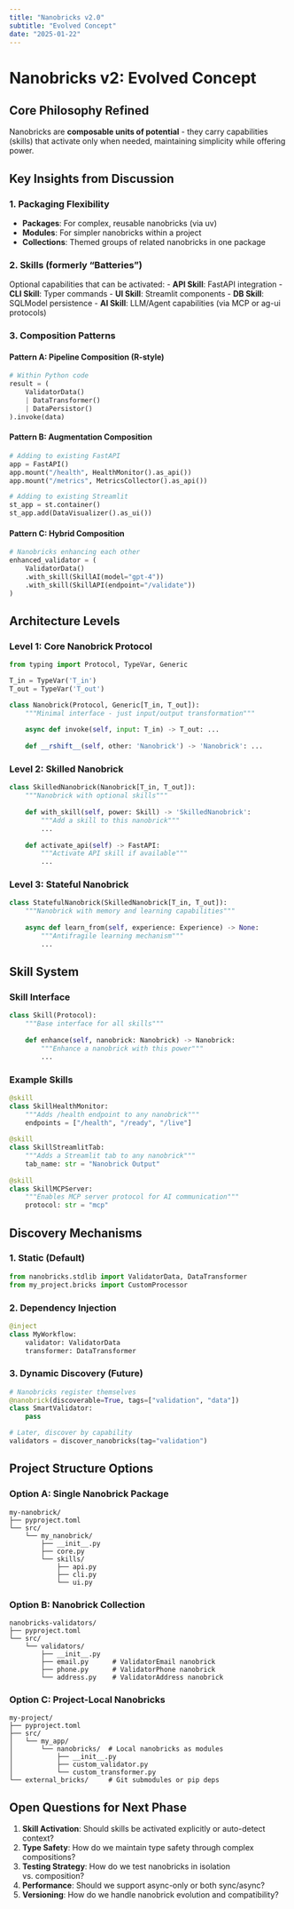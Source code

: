 ```yaml
---
title: "Nanobricks v2.0"
subtitle: "Evolved Concept"
date: "2025-01-22"
---
```


# Nanobricks v2: Evolved Concept

## Core Philosophy Refined

Nanobricks are **composable units of potential** - they carry capabilities (skills) that activate only when needed, maintaining simplicity while offering power.

## Key Insights from Discussion

### 1. Packaging Flexibility
- **Packages**: For complex, reusable nanobricks (via uv)
- **Modules**: For simpler nanobricks within a project
- **Collections**: Themed groups of related nanobricks in one package

### 2. Skills (formerly "Batteries")
Optional capabilities that can be activated:
- **API Skill**: FastAPI integration
- **CLI Skill**: Typer commands
- **UI Skill**: Streamlit components
- **DB Skill**: SQLModel persistence
- **AI Skill**: LLM/Agent capabilities (via MCP or ag-ui protocols)

### 3. Composition Patterns

#### Pattern A: Pipeline Composition (R-style)
```python
# Within Python code
result = (
    ValidatorData() 
    | DataTransformer() 
    | DataPersistor()
).invoke(data)
```

#### Pattern B: Augmentation Composition
```python
# Adding to existing FastAPI
app = FastAPI()
app.mount("/health", HealthMonitor().as_api())
app.mount("/metrics", MetricsCollector().as_api())

# Adding to existing Streamlit
st_app = st.container()
st_app.add(DataVisualizer().as_ui())
```

#### Pattern C: Hybrid Composition
```python
# Nanobricks enhancing each other
enhanced_validator = (
    ValidatorData()
    .with_skill(SkillAI(model="gpt-4"))
    .with_skill(SkillAPI(endpoint="/validate"))
)
```

## Architecture Levels

### Level 1: Core Nanobrick Protocol
```python
from typing import Protocol, TypeVar, Generic

T_in = TypeVar('T_in')
T_out = TypeVar('T_out')

class Nanobrick(Protocol, Generic[T_in, T_out]):
    """Minimal interface - just input/output transformation"""
    
    async def invoke(self, input: T_in) -> T_out: ...
    
    def __rshift__(self, other: 'Nanobrick') -> 'Nanobrick': ...
```

### Level 2: Skilled Nanobrick
```python
class SkilledNanobrick(Nanobrick[T_in, T_out]):
    """Nanobrick with optional skills"""
    
    def with_skill(self, power: Skill) -> 'SkilledNanobrick':
        """Add a skill to this nanobrick"""
        ...
    
    def activate_api(self) -> FastAPI:
        """Activate API skill if available"""
        ...
```

### Level 3: Stateful Nanobrick
```python
class StatefulNanobrick(SkilledNanobrick[T_in, T_out]):
    """Nanobrick with memory and learning capabilities"""
    
    async def learn_from(self, experience: Experience) -> None:
        """Antifragile learning mechanism"""
        ...
```

## Skill System

### Skill Interface
```python
class Skill(Protocol):
    """Base interface for all skills"""
    
    def enhance(self, nanobrick: Nanobrick) -> Nanobrick:
        """Enhance a nanobrick with this power"""
        ...
```

### Example Skills
```python
@skill
class SkillHealthMonitor:
    """Adds /health endpoint to any nanobrick"""
    endpoints = ["/health", "/ready", "/live"]
    
@skill  
class SkillStreamlitTab:
    """Adds a Streamlit tab to any nanobrick"""
    tab_name: str = "Nanobrick Output"
    
@skill
class SkillMCPServer:
    """Enables MCP server protocol for AI communication"""
    protocol: str = "mcp"
```

## Discovery Mechanisms

### 1. Static (Default)
```python
from nanobricks.stdlib import ValidatorData, DataTransformer
from my_project.bricks import CustomProcessor
```

### 2. Dependency Injection
```python
@inject
class MyWorkflow:
    validator: ValidatorData
    transformer: DataTransformer
```

### 3. Dynamic Discovery (Future)
```python
# Nanobricks register themselves
@nanobrick(discoverable=True, tags=["validation", "data"])
class SmartValidator:
    pass

# Later, discover by capability
validators = discover_nanobricks(tag="validation")
```

## Project Structure Options

### Option A: Single Nanobrick Package
```
my-nanobrick/
├── pyproject.toml
└── src/
    └── my_nanobrick/
        ├── __init__.py
        ├── core.py
        └── skills/
            ├── api.py
            ├── cli.py
            └── ui.py
```

### Option B: Nanobrick Collection
```
nanobricks-validators/
├── pyproject.toml
└── src/
    └── validators/
        ├── __init__.py
        ├── email.py      # ValidatorEmail nanobrick
        ├── phone.py      # ValidatorPhone nanobrick
        └── address.py    # ValidatorAddress nanobrick
```

### Option C: Project-Local Nanobricks
```
my-project/
├── pyproject.toml
├── src/
│   └── my_app/
│       └── nanobricks/  # Local nanobricks as modules
│           ├── __init__.py
│           ├── custom_validator.py
│           └── custom_transformer.py
└── external_bricks/     # Git submodules or pip deps
```

## Open Questions for Next Phase

1. **Skill Activation**: Should skills be activated explicitly or auto-detect context?
2. **Type Safety**: How do we maintain type safety through complex compositions?
3. **Testing Strategy**: How do we test nanobricks in isolation vs. composition?
4. **Performance**: Should we support async-only or both sync/async?
5. **Versioning**: How do we handle nanobrick evolution and compatibility?